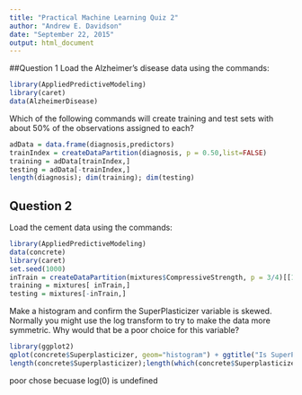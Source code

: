 ```yaml
---
title: "Practical Machine Learning Quiz 2"
author: "Andrew E. Davidson"
date: "September 22, 2015"
output: html_document
---
```


##Question 1
Load the Alzheimer's disease data using the commands:

```r
library(AppliedPredictiveModeling)
library(caret)
data(AlzheimerDisease)
```
Which of the following commands will create training and test sets with about 50% of the observations assigned to each?

```r
adData = data.frame(diagnosis,predictors)
trainIndex = createDataPartition(diagnosis, p = 0.50,list=FALSE)
training = adData[trainIndex,]
testing = adData[-trainIndex,]
length(diagnosis); dim(training); dim(testing)
```

## Question 2
Load the cement data using the commands:
```r
library(AppliedPredictiveModeling)
data(concrete)
library(caret)
set.seed(1000)
inTrain = createDataPartition(mixtures$CompressiveStrength, p = 3/4)[[1]]
training = mixtures[ inTrain,]
testing = mixtures[-inTrain,]
```

Make a histogram and confirm the SuperPlasticizer variable is skewed. Normally you might use the log transform to try to make the data more symmetric. Why would that be a poor choice for this variable?

```r
library(ggplot2)
qplot(concrete$Superplasticizer, geom="histogram") + ggtitle("Is SuperPlasticizer skewed?")
length(concrete$Superplasticizer);length(which(concrete$Superplasticizer == 0))
```

poor chose becuase log(0) is undefined
